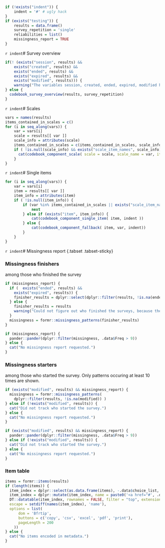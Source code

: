 ```r
if (!exists("indent")) {
	indent = '#' # ugly hack
}
if (exists("testing")) {
	results = data.frame()
	survey_repetition = 'single'
	reliabilities = list()
	missingness_report = TRUE
}
```

`r indent`# Survey overview

```r
if(! (exists("session", results) &&
    exists("created", results) &&
    exists("ended", results) &&
    exists("expired", results) &&
    exists("modified", results))) {
    warning("The variables session, created, ended, expired, modified have to be defined for automatic survey duration calculations to work.")
} else {
  codebook_survey_overview(results, survey_repetition)
}
```



`r indent`# Scales

```r
vars = names(results)
items_contained_in_scales = c()
for (i in seq_along(vars)) {
	var = vars[i]
	scale = results[[ var ]]
	scale_info = attributes(scale)
	items_contained_in_scales = c(items_contained_in_scales, scale_info$scale_item_names)
	if ( !is.null(scale_info) && exists("scale_item_names", scale_info)) {
	  cat(codebook_component_scale( scale = scale, scale_name = var, items = dplyr::select(results, rlang::UQS(rlang::quos(scale_info$scale_item_names))), reliabilities = reliabilities[[var]], indent = indent))
	}
}
```

`r indent`# Single items

```r
for (i in seq_along(vars)) {
	var = vars[i]
	item = results[[ var ]]
	item_info = attributes(item)
	if ( !is.null(item_info)) {
		if (var %in% items_contained_in_scales || exists("scale_item_names", item_info) || var %in% c("created", "modified", "expired", "ended")) {
			next
		} else if (exists("item", item_info)) {
			cat(codebook_component_single_item( item, indent ))
		} else {
			cat(codebook_component_fallback( item, var, indent))
		}
	}
}
```


`r indent`# Missingness report {.tabset .tabset-sticky}

### Missingness finishers

among those who finished the survey

```r
if (missingness_report) {
  if (  exists("ended", results) &&
    exists("expired", results)) {
    finisher_results = dplyr::select(dplyr::filter(results, !is.na(ended)), -.data$expired, -.data$ended) 
  } else {
    finisher_results = results
    warning("Could not figure out who finished the surveys, because the variables expired and ended were missing.")
  }
  missingness = formr::missingness_patterns(finisher_results)
}
```
```r
if (missingness_report) {
  pander::pander(dplyr::filter(missingness, .data$Freq > 9))
} else {
  cat("No missingness report requested.")
}
```



### Missingness starters

among those who started the survey. Only patterns occuring at least 10 times are shown.

```r
if (exists("modified", results) && missingness_report) {
  missingness = formr::missingness_patterns(
  	dplyr::filter(results, !is.na(modified)) )
} else if (!exists("modified", results)) {
  cat("Did not track who started the survey.")
} else {
  cat("No missingness report requested.")
}
```
```r
if (exists("modified", results) && missingness_report) {
  pander::pander(dplyr::filter(missingness, .data$Freq > 9))
} else if (!exists("modified", results)) {
  cat("Did not track who started the survey.")
} else {
  cat("No missingness report requested.")
}
```


### Item table
```r
items = formr::items(results)
if (length(items)) {
  item_index = dplyr::select(as.data.frame(items), -.data$choice_list, -.data$index)
  item_index = dplyr::mutate(item_index, name = paste0('<a href="#', .data$name, '">', .data$name, '</a>'))
  DT::datatable(item_index, rownames = FALSE, filter = "top", extensions = 'Buttons', 
  escape = setdiff(names(item_index), 'name'),
  options = list(
      dom = 'Bfrtip',
      buttons = c('copy', 'csv', 'excel', 'pdf', 'print'),
      pageLength = 200
    ))
} else {
  cat("No items encoded in metadata.")
}
```
